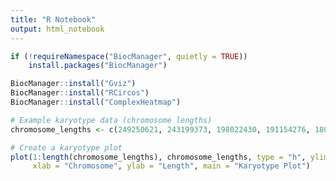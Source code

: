 ```yaml
---
title: "R Notebook"
output: html_notebook
---
```



```r


if (!requireNamespace("BiocManager", quietly = TRUE))
    install.packages("BiocManager")

BiocManager::install("Gviz")
BiocManager::install("RCircos")
BiocManager::install("ComplexHeatmap")

# Example karyotype data (chromosome lengths)
chromosome_lengths <- c(249250621, 243199373, 198022430, 191154276, 180915260)

# Create a karyotype plot
plot(1:length(chromosome_lengths), chromosome_lengths, type = "h", ylim = c(0, max(chromosome_lengths)),
     xlab = "Chromosome", ylab = "Length", main = "Karyotype Plot")

```

